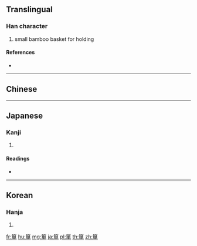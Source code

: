 {{character info/new}}
{{also|簞}}
==Translingual==

===Han character===
{{Han char|rn=118|rad=竹|as=08|sn=14|four=|canj=HCWJ}}

# small bamboo basket for holding

====References====
* {{Han ref|kx=0889.321|hdz=52985.130|uh=7BAA|ud=31658}}

----

==Chinese==
{{zh-see|簞}}

----

==Japanese==

===Kanji===
{{ja-kanji|grade=|rs=竹08}}

# {{defn|lang=ja|sort=竹08}}

====Readings====
* {{ja-readings|on=[[たん]] (tan)|kun=[[はこ]] (hako)|nanori=}}

----

==Korean==

===Hanja===
{{ko-hanja|hangeul=단|eumhun=|rv=dan|mr=tan|y=tan}}

# {{defn|lang=ko|sort=竹08}}

[[fr:箪]]
[[hu:箪]]
[[mg:箪]]
[[ja:箪]]
[[pl:箪]]
[[th:箪]]
[[zh:箪]]